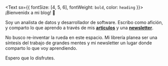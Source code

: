 <Text sx={{ fontSize: [4, 5, 6], fontWeight: `bold`, color: `heading` }}>
¡Bienvenidx a mi blog!  👋
</Text>

Soy un analista de datos y desarrollador de software. Escribo como afición, y comparto lo que aprendo a través de mis [**articulos**](/blog) y una [**newsletter**](https://simplificandola.substack.com/about?utm_source=menu-dropdown).

No busco re-inventar la rueda en este espacio. Mi librería planea ser una síntesis del trabajo de grandes mentes y mi newsletter un lugar donde comparto lo que voy aprendiendo. 

Espero que lo disfrutes. 


